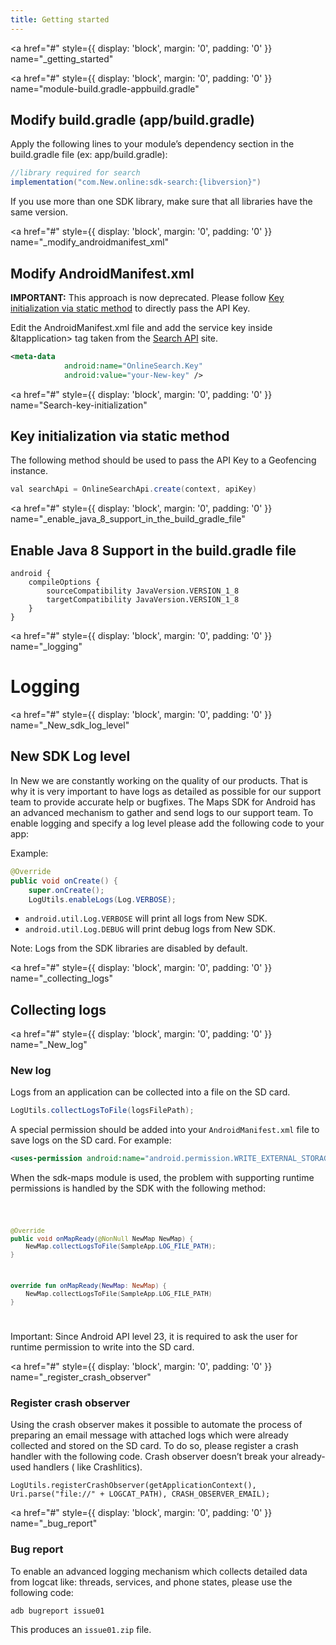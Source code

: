 ```yaml
---
title: Getting started
---
```


<a
  href="#"
  style={{ display: 'block', margin: '0', padding: '0' }}
  name="_getting_started"
></a>

<a
  href="#"
  style={{ display: 'block', margin: '0', padding: '0' }}
  name="module-build.gradle-appbuild.gradle"
></a>

## Modify build.gradle (app/build.gradle)

Apply the following lines to your module’s dependency section in the build.gradle file (ex:
app/build.gradle):

```java
//library required for search
implementation("com.New.online:sdk-search:{libversion}")
```

If you use more than one SDK library, make sure that all libraries have the same version.

<a
  href="#"
  style={{ display: 'block', margin: '0', padding: '0' }}
  name="_modify_androidmanifest_xml"
></a>

## Modify AndroidManifest.xml

**IMPORTANT:** This approach is now deprecated. Please
follow [Key initialization via static method](#key-initialization-via-static-method) to directly
pass the API Key.

Edit the AndroidManifest.xml file and add the service key inside &ltapplication&gt; tag taken from
the [Search API](/search-api/documentation/product-information/introduction) site.

```xml
<meta-data
            android:name="OnlineSearch.Key"
            android:value="your-New-key" />
```

<a
  href="#"
  style={{ display: 'block', margin: '0', padding: '0' }}
  name="Search-key-initialization"
></a>

## Key initialization via static method

The following method should be used to pass the API Key to a Geofencing instance.

```java
val searchApi = OnlineSearchApi.create(context, apiKey)
```

<a
  href="#"
  style={{ display: 'block', margin: '0', padding: '0' }}
  name="_enable_java_8_support_in_the_build_gradle_file"
></a>

## Enable Java 8 Support in the build.gradle file

```shell
android {
    compileOptions {
        sourceCompatibility JavaVersion.VERSION_1_8
        targetCompatibility JavaVersion.VERSION_1_8
    }
}
```

<a
  href="#"
  style={{ display: 'block', margin: '0', padding: '0' }}
  name="_logging"
></a>

# Logging

<a
  href="#"
  style={{ display: 'block', margin: '0', padding: '0' }}
  name="_New_sdk_log_level"
></a>

## New SDK Log level

In New we are constantly working on the quality of our products. That is why it is very important
to have logs as detailed as possible for our support team to provide accurate help or bugfixes. The
Maps SDK for Android has an advanced mechanism to gather and send logs to our support team. To
enable logging and specify a log level please add the following code to your app:

Example:

```java
@Override
public void onCreate() {
    super.onCreate();
    LogUtils.enableLogs(Log.VERBOSE);
```

- `android.util.Log.VERBOSE` will print all logs from New SDK.
- `android.util.Log.DEBUG` will print debug logs from New SDK.

Note: Logs from the SDK libraries are disabled by default.

<a
  href="#"
  style={{ display: 'block', margin: '0', padding: '0' }}
  name="_collecting_logs"
></a>

## Collecting logs

<a
  href="#"
  style={{ display: 'block', margin: '0', padding: '0' }}
  name="_New_log"
></a>

### New log

Logs from an application can be collected into a file on the SD card.

```java
LogUtils.collectLogsToFile(logsFilePath);
```

A special permission should be added into your `AndroidManifest.xml` file to save logs on the SD
card. For example:

```xml
<uses-permission android:name="android.permission.WRITE_EXTERNAL_STORAGE" />
```

When the sdk-maps module is used, the problem with supporting runtime permissions is handled by the
SDK with the following method:

<Code>

```java
@Override
public void onMapReady(@NonNull NewMap NewMap) {
    NewMap.collectLogsToFile(SampleApp.LOG_FILE_PATH);
}
```

```kotlin
override fun onMapReady(NewMap: NewMap) {
    NewMap.collectLogsToFile(SampleApp.LOG_FILE_PATH)
}
```

</Code>

Important: Since Android API level 23, it is required to ask the user for runtime permission to
write into the SD card.

<a
  href="#"
  style={{ display: 'block', margin: '0', padding: '0' }}
  name="_register_crash_observer"
></a>

### Register crash observer

Using the crash observer makes it possible to automate the process of preparing an email message
with attached logs which were already collected and stored on the SD card. To do so, please register
a crash handler with the following code. Crash observer doesn’t break your already-used handlers (
like Crashlitics).

```shell
LogUtils.registerCrashObserver(getApplicationContext(), Uri.parse("file://" + LOGCAT_PATH), CRASH_OBSERVER_EMAIL);
```

<a
  href="#"
  style={{ display: 'block', margin: '0', padding: '0' }}
  name="_bug_report"
></a>

### Bug report

To enable an advanced logging mechanism which collects detailed data from logcat like: threads,
services, and phone states, please use the following code:

```shell
adb bugreport issue01
```

This produces an `issue01.zip` file.